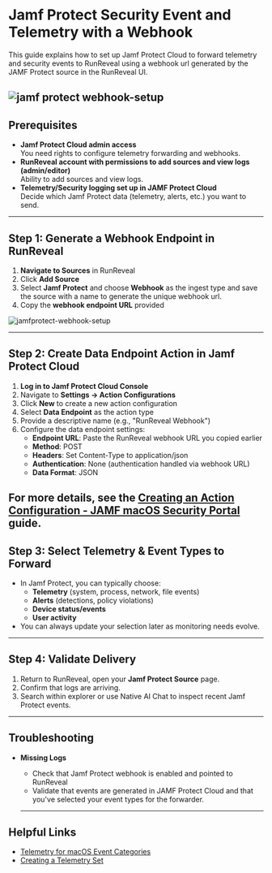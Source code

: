 
<style jsx>{`
  img {
    border-radius: 5px;
  }
`}</style>

# Jamf Protect Security Event and Telemetry with a Webhook

This guide explains how to set up Jamf Protect Cloud to forward telemetry and security events to RunReveal using a webhook url generated by the JAMF Protect source in the RunReveal UI.

![jamf protect webhook-setup](/jamfprotect-webhook.png)
---


## Prerequisites

- **Jamf Protect Cloud admin access**  
  You need rights to configure telemetry forwarding and webhooks.
- **RunReveal account with permissions to add sources and view logs (admin/editor)**  
  Ability to add sources and view logs.
- **Telemetry/Security logging set up in JAMF Protect Cloud**  
  Decide which Jamf Protect data (telemetry, alerts, etc.) you want to send.

---

## Step 1: Generate a Webhook Endpoint in RunReveal

1. **Navigate to Sources** in RunReveal
2. Click **Add Source**
3. Select **Jamf Protect** and choose **Webhook** as the ingest type and save the source with a name to generate the unique webhook url.
4. Copy the **webhook endpoint URL** provided

![jamfprotect-webhook-setup](/jamfprotect-webhook-1.png)

---

## Step 2: Create Data Endpoint Action in Jamf Protect Cloud

1. **Log in to Jamf Protect Cloud Console**
2. Navigate to **Settings → Action Configurations**
3. Click **New** to create a new action configuration
4. Select **Data Endpoint** as the action type
5. Provide a descriptive name (e.g., "RunReveal Webhook")
6. Configure the data endpoint settings:
   - **Endpoint URL**: Paste the RunReveal webhook URL you copied earlier
   - **Method**: POST
   - **Headers**: Set Content-Type to application/json
   - **Authentication**: None (authentication handled via webhook URL)
   - **Data Format**: JSON

For more details, see the [Creating an Action Configuration - JAMF macOS Security Portal](https://learn.jamf.com/en-US/bundle/jamf-protect-documentation/page/Creating_an_Action_Configuration.html) guide.
---

## Step 3: Select Telemetry & Event Types to Forward

- In Jamf Protect, you can typically choose:
  - **Telemetry** (system, process, network, file events)
  - **Alerts** (detections, policy violations)
  - **Device status/events**
  - **User activity**
- You can always update your selection later as monitoring needs evolve.

---

## Step 4: Validate Delivery

1. Return to RunReveal, open your **Jamf Protect Source** page.
2. Confirm that logs are arriving.
3. Search within explorer or use Native AI Chat to inspect recent Jamf Protect events.


---

## Troubleshooting

- **Missing Logs**
  - Check that Jamf Protect webhook is enabled and pointed to RunReveal
  - Validate that events are generated in JAMF Protect Cloud and that you've selected your event types for the forwarder.

  ---

## Helpful Links

- [Telemetry for macOS Event Categories](https://learn.jamf.com/en-US/bundle/jamf-protect-documentation/page/Telemetry_for_macOS_Event_Categories.html)
- [Creating a Telemetry Set](https://learn.jamf.com/en-US/bundle/jamf-protect-documentation/page/Creating_a_Telemetry_Set.html)